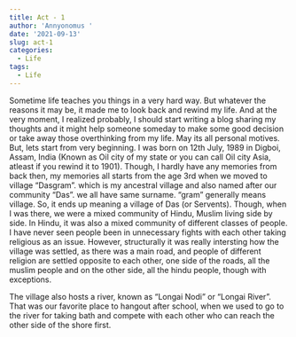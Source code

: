 ```yaml
---
title: Act - 1
author: 'Annyonomus '
date: '2021-09-13'
slug: act-1
categories:
  - Life
tags:
  - Life
---
```


Sometime life teaches you things in a very hard way. But whatever the reasons it may be, it made me to look back and rewind my life. And at the very moment, I realized probably, I should start writing a blog sharing my thoughts and it might help someone someday to make some good decision or take away those overthinking from my life. May its all personal motives. But, lets start from very beginning. I was born on 12th July, 1989 in Digboi, Assam, India (Known as Oil city of my state or you can call Oil city Asia, atleast if you rewind it to 1901). Though, I hardly have any memories from back then, my memories all starts from the age 3rd when we moved to village "Dasgram". which is my ancestral village and also named after our community "Das". we all have same surname. "gram" generally means village. So, it ends up meaning a village of Das (or Servents). Though, when I was there, we were a mixed community of Hindu, Muslim living side by side. In Hindu, it was also a mixed community of different classes of people. I have never seen people been in unnecessary fights with each other taking religious as an issue. However, structurally it was really intersting how the village was settled, as there was a main road, and people of different religion are settled opposite to each other, one side of the roads, all the muslim people and on the other side, all the hindu people, though with exceptions. 

The village also hosts a river, known as "Longai Nodi" or "Longai River". That was our favorite place to hangout after school, when we used to go to the river for taking bath and compete with each other who can reach the other side of the shore first. 